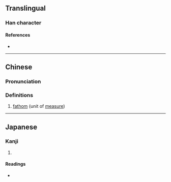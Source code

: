 {{character info/new}}
==Translingual==

===Han character===
{{Han char|rn=30|rad=口|as=12|sn=15|four=67046|canj=RSMI|ids=⿰口尋}}

====References====
* {{Han ref|kx=0209.151|dkj=04349|hdz=10687.050|uh=565A|ud=22106|bh=E540|bd=58688}}

----
==Chinese==
{{zh-forms|s=㖊}}

===Pronunciation===
{{zh-pron
|m=xún
|m-s=
|c=cam4
|c-t=
|g=
|h=pfs=
|j=
|md=
|mn=
|mn-t=
|w=
|x=
|mc=y
|oc=y
|cat=n
}}

===Definitions===
{{zh-hanzi}}

# [[fathom]] (unit of [[measure]])
----

==Japanese==

===Kanji===
{{ja-kanji|grade=|rs=口12}}

# {{defn|lang=ja|sort=口12}}

====Readings====
* {{ja-readings|on=|kun=[[えいびろ]] (eibiro)}}